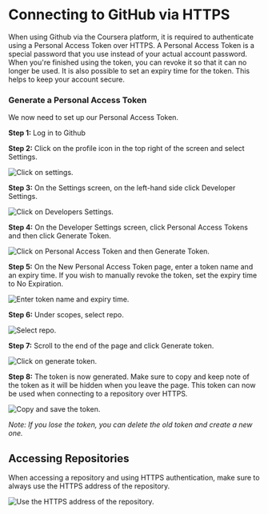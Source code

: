# Connecting to GitHub via HTTPS

When using Github via the Coursera platform, it is required to authenticate using a Personal Access Token over HTTPS. A Personal Access Token is a special password that you use instead of your actual account password. When you're finished using the token, you can revoke it so that it can no longer be used. It is also possible to set an expiry time for the token. This helps to keep your account secure.


### Generate a Personal Access Token

We now need to set up our Personal Access Token.

**Step 1:** Log in to Github

**Step 2:** Click on the profile icon in the top right of the screen and select Settings.


![Click on settings. ](./connecting-to-github-via-https.assets/qBM9wZ2zQJeTPcGds_CXzA_82389fbb7ed140b78c68ea0807d9aae1_settings.png)

**Step 3:** On the Settings screen, on the left-hand side click Developer Settings.


![Click on Developers Settings. ](./connecting-to-github-via-https.assets/E8rQIJaSR22K0CCWkodtag_68403478224348cf85959d06166959e1_developer_settings.png)

**Step 4:** On the Developer Settings screen, click Personal Access Tokens and then click Generate Token.


![Click on Personal Access Token and then Generate Token. ](./connecting-to-github-via-https.assets/X3-fg00gQ1a_n4NNIKNWsA_1b9dcda68b8c43799ab2d620addd8ae1_personal_access_tokens.png)

**Step 5:** On the New Personal Access Token page, enter a token name and an expiry time. If you wish to manually revoke the token, set the expiry time to No Expiration.


![Enter token name and expiry time. ](./connecting-to-github-via-https.assets/qC-kPVy4QhqvpD1cuHIacw_66f2abdf46dd4d01a6d46446b87022e1_new_personal_access_token.png)

**Step 6:** Under scopes, select repo.


![Select repo. ](./connecting-to-github-via-https.assets/4Mc3BXnRSVuHNwV50Rlbmw_ff8b2d6be1ff417b853ca3eaaae3c8e1_new_personal_access_token_scopes.png)

**Step 7:** Scroll to the end of the page and click Generate token.


![Click on generate token. ](./connecting-to-github-via-https.assets/wB0cpA6eT1adHKQOnk9W-w_ab7172e3640748e4aa0d3e49f52254e1_generate_token.png)

**Step 8:** The token is now generated. Make sure to copy and keep note of the token as it will be hidden when you leave the page. This token can now be used when connecting to a repository over HTTPS.


![Copy and save the token. ](./connecting-to-github-via-https.assets/U9si9-WaQg6bIvflmhIOVQ_9a383fa1755d44728f2d290551151fe1_personal_access_tokens_done.png)

*Note: If you lose the token, you can delete the old token and create a new one.*


## Accessing Repositories

When accessing a repository and using HTTPS authentication, make sure to always use the HTTPS address of the repository.


![Use the HTTPS address of the repository. ](./connecting-to-github-via-https.assets/MQsqwt5uT3iLKsLebs94xg_ab750094df9449a98f1fbd71eea39ae1_clone_https.png)
